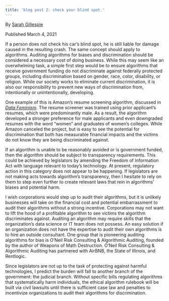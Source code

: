 ```yaml
---
title: 'blog post 2: check your blind spot.'
---
```

By [Sarah Gillespie](https://www.linkedin.com/in/sarahg4567/)
 
Published March 4, 2021

 
If a person does not check his car's blind spot, he is still liable for damage caused in the resulting crash. The same concept should apply to algorithms. Auditing algorithms for biases and discrimination should be considered a necessary cost of doing business. While this may seem like an overwhelming task, a simple first step would be to ensure algorithms that receive government funding do not discriminate against federally protected groups, including discrimination based on gender, race, color, disability, or religion. While our society works to eliminate current discrimination, it is also our responsibility to prevent new ways of discrimination from, intentionally or unintentionally, developing.

One example of this is Amazon’s resume screening algorithm, discussed in [*Data Feminism*](https://data-feminism.mitpress.mit.edu/). The resume screener was trained using prior applicant’s resumes, which were predominantly male. As a result, the algorithm developed a stronger preference for male applicants and even downgraded resumes with the word “women” and graduates of women’s colleges. While Amazon canceled the project, but is easy to see the potential for discrimination that both has measurable financial impacts and the victims do not know they are being discriminated against.

If an algorithm is unable to be reasonably avoided or is government funded, then the algorithm should be subject to transparency requirements. This could be achieved by legislators by amending the Freedom of Information Act with language relevant to today’s technology. At present, regulatory action in this category does not appear to be happening. If legislators are not making acts towards algorithm’s transparency, then I hesitate to rely on them to step even further to create relevant laws that rein in algorithms’ biases and potential harm.

I wish corporations would step up to audit their algorithms, but it is unlikely businesses will take on the financial cost and potential embarrassment to audit their algorithms without a strong incentive. Corporations may not want to lift the hood of a profitable algorithm to see victims the algorithm discriminates against. Auditing an algorithm may require skills that the organization’s data science or IT team does not possess. An easy solution if an organization does not have the expertise to audit their own algorithms is to hire an outside consultant. One group that is pioneering auditing algorithms for bias is O'Neil Risk Consulting & Algorithmic Auditing, founded by the author of Weapons of Math Destruction. O'Neil Risk Consulting & Algorithmic Auditing has partnered with AirBNB, the State of Illinois, and Rentlogic. 

Since legislators are not up to the task of protecting against harmful technologies, I predict the burden will fall to another branch of the government: the judicial branch. Without specific bills regulating algorithms that systematically harm individuals, the ethical algorithm rulebook will be built via civil lawsuits until there is sufficient case law and penalties to incentivize organizations to audit their algorithms for discrimination.
